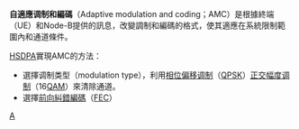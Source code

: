 {{unreferenced|time=2009-07-06T10:40:23+00:00}}
'''自適應调制和編碼'''（Adaptive modulation and coding；AMC）是根據終端（UE）和Node-B提供的訊息，改變調制和編碼的格式，使其適應在系統限制範圍內和通道條件。

[[HSDPA|HSDPA]]實現AMC的方法：
* 選擇调制类型（modulation type），利用[[相位偏移调制|相位偏移调制]]（[[QPSK|QPSK]]）[[正交幅度调制|正交幅度调制]]（16[[QAM|QAM]]）來清除通道。
* 選擇[[前向錯誤更正|前向糾錯編碼]]（[[FEC|FEC]]）

[[Category:無線電調製模式|A]]